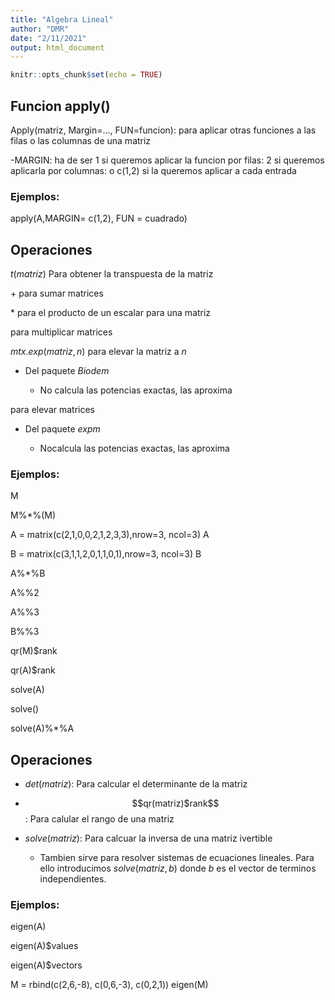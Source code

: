 ```yaml
---
title: "Algebra Lineal"
author: "DMR"
date: "2/11/2021"
output: html_document
---
```


```r
knitr::opts_chunk$set(echo = TRUE)
```

## Funcion apply()

Apply(matriz, Margin=..., FUN=funcion): para aplicar otras funciones a las filas o las columnas de una matriz

  -MARGIN: ha de ser 1 si queremos aplicar la funcion por filas: 2 si queremos            aplicarla por columnas: o c(1,2) si la queremos aplicar a cada entrada
  
### Ejemplos:

apply(A,MARGIN= c(1,2), FUN = cuadrado)

## Operaciones

$t(matriz)$ Para obtener la transpuesta de la matriz

$+$ para sumar matrices

$*$ para el producto de un escalar para una matriz

$%*%$ para multiplicar matrices

$mtx.exp(matriz,n)$ para elevar la matriz a $n$

  - Del paquete $Biodem$
  
    - No calcula las potencias exactas, las aproxima
    
$%%$ para elevar matrices

  - Del paquete $expm$
  
    - Nocalcula las potencias exactas, las aproxima
    
### Ejemplos:

M

M%*%(M)

A = matrix(c(2,1,0,0,2,1,2,3,3),nrow=3, ncol=3)
A

B = matrix(c(3,1,1,2,0,1,1,0,1),nrow=3, ncol=3)
B

A%*%B

A%%2

A%%3

B%%3

qr(M)$rank

qr(A)$rank

solve(A)

solve()

solve(A)%*%A

## Operaciones

- $det(matriz)$: Para calcular el determinante de la matriz

- $$qr(matriz)$rank$$: Para calular el rango de una matriz

- $solve(matriz)$: Para calcuar la inversa de una matriz ivertible

  - Tambien sirve para resolver sistemas de ecuaciones lineales. Para ello                 introducimos $solve(matriz,b)$ donde $b$ es el vector de terminos                    independientes.
  
### Ejemplos:

eigen(A)

eigen(A)$values  

eigen(A)$vectors  

M = rbind(c(2,6,-8), c(0,6,-3), c(0,2,1))
eigen(M)

